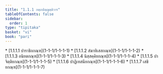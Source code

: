 ```yaml
---
title: "1.1.1 กตฺถปญฺญตฺติวาร"
tableOfContents: false
sidebar:
  order: 1
type: "tipitaka"
basket: "vi"
book: "pari"
---
```



<DynamicBreadcrumb />



<TableOfContents book="pari" section="1.1.1">
* [1.1.1.1 ปาราชิกกณฺฑ](1-1-1/1-1-1-1)
* [1.1.1.2 สํฆาทิเสสกณฺฑ](1-1-1/1-1-1-2)
* [1.1.1.3 อนิยตกณฺฑ](1-1-1/1-1-1-3)
* [1.1.1.4 นิสฺสคฺคิยกณฺฑ](1-1-1/1-1-1-4)
* [1.1.1.5 ปาจิตฺติยกณฺฑ](1-1-1/1-1-1-5)
* [1.1.1.6 ปาฏิเทสนียกณฺฑ](1-1-1/1-1-1-6)
* [1.1.1.7 เสขิยกณฺฑ](1-1-1/1-1-1-7)
</TableOfContents>